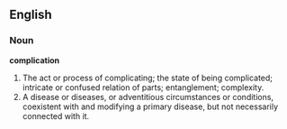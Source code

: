 ==English==

===Noun===

'''complication'''

#The act or process of complicating; the state of being complicated; intricate or confused relation of parts; entanglement; complexity.
#A disease or diseases, or adventitious circumstances or conditions, coexistent with and modifying a primary disease, but not necessarily connected with it.